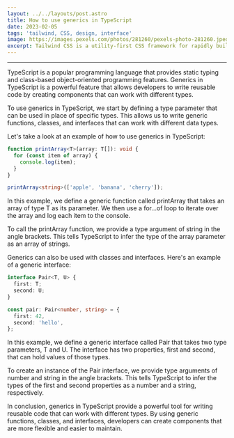 ```yaml
---
layout: ../../layouts/post.astro
title: How to use generics in TypeScript
date: 2023-02-05
tags: 'tailwind, CSS, design, interface'
image: https://images.pexels.com/photos/281260/pexels-photo-281260.jpeg?auto=compress&cs=tinysrgb&w=1260&h=750&dpr=1
excerpt: Tailwind CSS is a utility-first CSS framework for rapidly building custom user interfaces.
---
```


---

TypeScript is a popular programming language that provides static typing and class-based object-oriented programming features. Generics in TypeScript is a powerful feature that allows developers to write reusable code by creating components that can work with different types.

To use generics in TypeScript, we start by defining a type parameter that can be used in place of specific types. This allows us to write generic functions, classes, and interfaces that can work with different data types.

Let's take a look at an example of how to use generics in TypeScript:

```typescript
function printArray<T>(array: T[]): void {
  for (const item of array) {
    console.log(item);
  }
}

printArray<string>(['apple', 'banana', 'cherry']);
```

In this example, we define a generic function called printArray that takes an array of type T as its parameter. We then use a for...of loop to iterate over the array and log each item to the console.

To call the printArray function, we provide a type argument of string in the angle brackets. This tells TypeScript to infer the type of the array parameter as an array of strings.

Generics can also be used with classes and interfaces. Here's an example of a generic interface:

```typescript
interface Pair<T, U> {
  first: T;
  second: U;
}

const pair: Pair<number, string> = {
  first: 42,
  second: 'hello',
};
```

In this example, we define a generic interface called Pair that takes two type parameters, T and U. The interface has two properties, first and second, that can hold values of those types.

To create an instance of the Pair interface, we provide type arguments of number and string in the angle brackets. This tells TypeScript to infer the types of the first and second properties as a number and a string, respectively.

In conclusion, generics in TypeScript provide a powerful tool for writing reusable code that can work with different types. By using generic functions, classes, and interfaces, developers can create components that are more flexible and easier to maintain.
